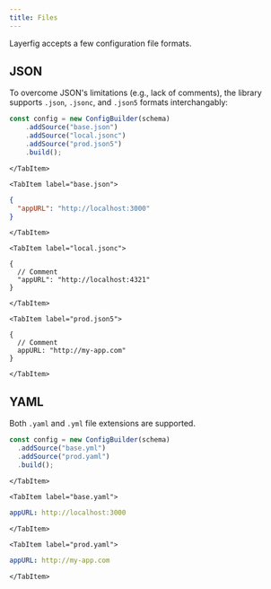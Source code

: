 ```yaml
---
title: Files
---
```



Layerfig accepts a few configuration file formats.


## JSON

To overcome JSON's limitations (e.g., lack of comments), the library supports `.json`, `.jsonc`, and `.json5` formats interchangably:


<Tabs>
    <TabItem label="config.ts">

```ts
const config = new ConfigBuilder(schema)
    .addSource("base.json")
    .addSource("local.jsonc")
    .addSource("prod.json5")
    .build();
```

    </TabItem>

    <TabItem label="base.json">

```json
{
  "appURL": "http://localhost:3000"
}
```

    </TabItem>

    <TabItem label="local.jsonc">

```jsonc
{
  // Comment
  "appURL": "http://localhost:4321"
}
```

    </TabItem>

    <TabItem label="prod.json5">

```jsonc
{
  // Comment
  appURL: "http://my-app.com"
}
```

    </TabItem>
</Tabs>



## YAML

Both `.yaml` and `.yml` file extensions are supported.

<Tabs>
    <TabItem label="config.ts">

```ts
const config = new ConfigBuilder(schema)
  .addSource("base.yml")
  .addSource("prod.yaml")
  .build();
```

    </TabItem>

    <TabItem label="base.yaml">

```yml
appURL: http://localhost:3000
```

    </TabItem>

    <TabItem label="prod.yaml">

```yaml
appURL: http://my-app.com
```

    </TabItem>
</Tabs>
